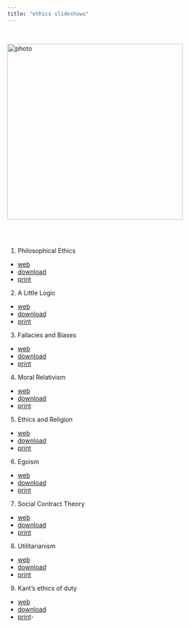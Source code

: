 ```yaml
---
title: "ethics slideshows"
---
```


<br>

![photo](images/g-1.jpg){class="photo" width=400px}\


<br><br>

1. Philosophical Ethics
- [web](https://gwmatthews.github.io/ethics-slideshows/01-slides.html)
- [download](https://gwmatthews.github.io/ethics-slideshows/pdf/01-slides.pdf)
- [print](https://gwmatthews.github.io/ethics-slideshows/pdf/01-handout.pdf)
2. A Little Logic
- [web](https://gwmatthews.github.io/ethics-slideshows/02-slides.html)
- [download](https://gwmatthews.github.io/ethics-slideshows/pdf/02-slides.pdf)
- [print](https://gwmatthews.github.io/ethics-slideshows/pdf/02-handout.pdf)
3. Fallacies and Biases
- [web](https://gwmatthews.github.io/ethics-slideshows/03-slides.html)
- [download](https://gwmatthews.github.io/ethics-slideshows/pdf/03-slides.pdf)
- [print](https://gwmatthews.github.io/ethics-slideshows/pdf/03-handout.pdf)
4. Moral Relativism
- [web](https://gwmatthews.github.io/ethics-slideshows/04-slides.html)
- [download](https://gwmatthews.github.io/ethics-slideshows/pdf/04-slides.pdf)
- [print](https://gwmatthews.github.io/ethics-slideshows/pdf/04-handout.pdf)
5. Ethics and Religion
- [web](https://gwmatthews.github.io/ethics-slideshows/05-slides.html)
- [download](https://gwmatthews.github.io/ethics-slideshows/pdf/05-slides.pdf)
- [print](https://gwmatthews.github.io/ethics-slideshows/pdf/05-handout.pdf)
6. Egoism
- [web](https://gwmatthews.github.io/ethics-slideshows/06-slides.html)
- [download](https://gwmatthews.github.io/ethics-slideshows/pdf/06-slides.pdf)
- [print](https://gwmatthews.github.io/ethics-slideshows/pdf/06-handout.pdf)
7. Social Contract Theory
- [web](https://gwmatthews.github.io/ethics-slideshows/07-slides.html)
- [download](https://gwmatthews.github.io/ethics-slideshows/pdf/07-slides.pdf)
- [print](https://gwmatthews.github.io/ethics-slideshows/pdf/07-handout.pdf)
8. Utilitarianism 
- [web](https://gwmatthews.github.io/ethics-slideshows/08-slides.html)
- [download](https://gwmatthews.github.io/ethics-slideshows/pdf/08-slides.pdf)
- [print](https://gwmatthews.github.io/ethics-slideshows/pdf/08-handout.pdf)
9. Kant's ethics of duty 
- [web](https://gwmatthews.github.io/ethics-slideshows/09-slides.html)
- [download](https://gwmatthews.github.io/ethics-slideshows/pdf/09-slides.pdf)
- [print](https://gwmatthews.github.io/ethics-slideshows/pdf/09-handout.pdf)-



